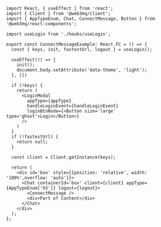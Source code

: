 ```tsx
import React, { useEffect } from 'react';
import { Client } from '@web3mq/client';
import { AppTypeEnum, Chat, ConnectMessage, Button } from '@web3mq/react-components';

import useLogin from './hooks/useLogin';

export const ConnectMessageExample: React.FC = () => {
  const { keys, init, fastestUrl, logout } = useLogin();
  
  useEffect(() => {
    init();
    document.body.setAttribute('data-theme', 'light');
  }, [])

  if (!keys) {
    return (
      <LoginModal 
        appType={appType}
        handleLoginEvent={handleLoginEvent}
        loginBtnNode={<Button size='large' type='ghost'>Login</Button>}
      />
    )
  }
  if (!fastestUrl) {
    return null;
  }

  const client = Client.getInstance(keys);

  return (
    <div id='box' style={{position: 'relative', width: '100%',overflow: 'auto'}}>
      <Chat containerId='box' client={client} appType={AppTypeEnum['h5']} logout={logout}>
        <ConnectMessage />
        <div>Part of Content</div>
      </Chat>
    </div>
  );
};
```